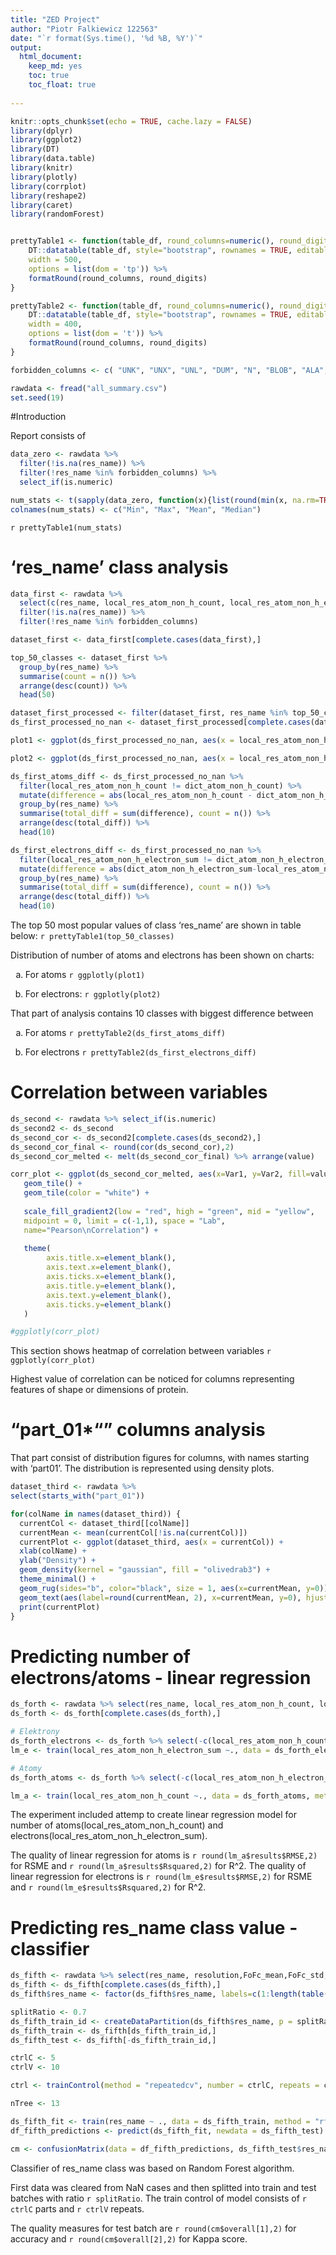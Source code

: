 ```yaml
---
title: "ZED Project"
author: "Piotr Falkiewicz 122563"
date: "`r format(Sys.time(), '%d %B, %Y')`"
output: 
  html_document: 
    keep_md: yes
    toc: true
    toc_float: true
    
---
```


```r
knitr::opts_chunk$set(echo = TRUE, cache.lazy = FALSE)
library(dplyr)
library(ggplot2)
library(DT)
library(data.table)
library(knitr)
library(plotly)
library(corrplot)
library(reshape2)
library(caret)
library(randomForest)


prettyTable1 <- function(table_df, round_columns=numeric(), round_digits=2) {
    DT::datatable(table_df, style="bootstrap", rownames = TRUE, editable = FALSE,
    width = 500,
    options = list(dom = 'tp')) %>%
    formatRound(round_columns, round_digits)
}

prettyTable2 <- function(table_df, round_columns=numeric(), round_digits=2) {
    DT::datatable(table_df, style="bootstrap", rownames = TRUE, editable = FALSE,
    width = 400,
    options = list(dom = 't')) %>%
    formatRound(round_columns, round_digits)
}
```

```r
forbidden_columns <- c( "UNK", "UNX", "UNL", "DUM", "N", "BLOB", "ALA", "ARG", "ASN", "ASP", "CYS", "GLN", "GLU", "GLY", "HIS", "ILE", "LEU", "LYS", "MET", "MSE", "PHE", "PRO", "SEC", "SER", "THR", "TRP", "TYR", "VAL", "DA", "DG", "DT", "DC", "DU", "A", "G", "T", "C", "U", "HOH", "H20", "WAT")

rawdata <- fread("all_summary.csv")
set.seed(19)
```

#Introduction 

Report consists of  

```r
data_zero <- rawdata %>%
  filter(!is.na(res_name)) %>%
  filter(!res_name %in% forbidden_columns) %>%
  select_if(is.numeric)

num_stats <- t(sapply(data_zero, function(x){list(round(min(x, na.rm=TRUE),2),round(max(x, na.rm=TRUE),2),round(mean(x, na.rm=TRUE),2),round(median(x,na.rm=TRUE),2))}))
colnames(num_stats) <- c("Min", "Max", "Mean", "Median")
```


`r prettyTable1(num_stats)`

# 'res_name' class analysis 

```r
data_first <- rawdata %>%
  select(c(res_name, local_res_atom_non_h_count, local_res_atom_non_h_electron_sum, local_res_atom_non_h_count, dict_atom_non_h_count, local_res_atom_non_h_electron_sum, dict_atom_non_h_electron_sum)) %>% 
  filter(!is.na(res_name)) %>%
  filter(!res_name %in% forbidden_columns) 

dataset_first <- data_first[complete.cases(data_first),]

top_50_classes <- dataset_first %>% 
  group_by(res_name) %>%
  summarise(count = n()) %>% 
  arrange(desc(count)) %>%
  head(50)

dataset_first_processed <- filter(dataset_first, res_name %in% top_50_classes$res_name)
ds_first_processed_no_nan <- dataset_first_processed[complete.cases(dataset_first_processed),]

plot1 <- ggplot(ds_first_processed_no_nan, aes(x = local_res_atom_non_h_count)) + geom_density() + theme_bw()

plot2 <- ggplot(ds_first_processed_no_nan, aes(x = local_res_atom_non_h_electron_sum)) + geom_density() + theme_bw()

ds_first_atoms_diff <- ds_first_processed_no_nan %>% 
  filter(local_res_atom_non_h_count != dict_atom_non_h_count) %>%
  mutate(difference = abs(local_res_atom_non_h_count - dict_atom_non_h_count)) %>%
  group_by(res_name) %>%
  summarise(total_diff = sum(difference), count = n()) %>% 
  arrange(desc(total_diff)) %>%
  head(10)

ds_first_electrons_diff <- ds_first_processed_no_nan %>% 
  filter(local_res_atom_non_h_electron_sum != dict_atom_non_h_electron_sum) %>%
  mutate(difference = abs(dict_atom_non_h_electron_sum-local_res_atom_non_h_electron_sum)) %>%
  group_by(res_name) %>%
  summarise(total_diff = sum(difference), count = n()) %>% 
  arrange(desc(total_diff)) %>%
  head(10)

```

The top 50 most popular values of class 'res_name' are shown in table below:
`r prettyTable1(top_50_classes)`

Distribution of number of atoms and electrons has been shown on charts:

a) For atoms
`r ggplotly(plot1)`

b) For electrons:
`r ggplotly(plot2)`

That part of analysis contains 10 classes with biggest difference between 

a) For atoms
`r prettyTable2(ds_first_atoms_diff)`

b) For electrons
`r prettyTable2(ds_first_electrons_diff)`

# Correlation between variables
```r
ds_second <- rawdata %>% select_if(is.numeric)
ds_second2 <- ds_second 
ds_second_cor <- ds_second2[complete.cases(ds_second2),]
ds_second_cor_final <- round(cor(ds_second_cor),2)
ds_second_cor_melted <- melt(ds_second_cor_final) %>% arrange(value)

corr_plot <- ggplot(ds_second_cor_melted, aes(x=Var1, y=Var2, fill=value)) + 
   geom_tile() + 
   geom_tile(color = "white") +
  
   scale_fill_gradient2(low = "red", high = "green", mid = "yellow", 
   midpoint = 0, limit = c(-1,1), space = "Lab", 
   name="Pearson\nCorrelation") +
  
   theme(
        axis.title.x=element_blank(),
        axis.text.x=element_blank(),
        axis.ticks.x=element_blank(),
        axis.title.y=element_blank(),
        axis.text.y=element_blank(),
        axis.ticks.y=element_blank()
   ) 

#ggplotly(corr_plot)

```
This section shows heatmap of correlation between variables
`r ggplotly(corr_plot)`

Highest value of correlation can be noticed for columns representing features of shape or dimensions of protein.

# "part_01*"" columns analysis

That part consist of distribution figures for columns, with names starting with 'part01'. The distribution is represented using density plots.

```r

dataset_third <- rawdata %>% 
select(starts_with("part_01"))

for(colName in names(dataset_third)) {
  currentCol <- dataset_third[[colName]]
  currentMean <- mean(currentCol[!is.na(currentCol)])
  currentPlot <- ggplot(dataset_third, aes(x = currentCol)) + 
  xlab(colName) +
  ylab("Density") +
  geom_density(kernel = "gaussian", fill = "olivedrab3") + 
  theme_minimal() +
  geom_rug(sides="b", color="black", size = 1, aes(x=currentMean, y=0)) + 
  geom_text(aes(label=round(currentMean, 2), x=currentMean, y=0), hjust=0.5, vjust=-1, color="black")
  print(currentPlot)
}


```

# Predicting number of electrons/atoms - linear regression

```r
ds_forth <- rawdata %>% select(res_name, local_res_atom_non_h_count, local_res_atom_non_h_electron_sum,resolution,FoFc_mean,FoFc_std,FoFc_square_std,FoFc_min,FoFc_max) %>% filter(res_name %in% top_50_classes$res_name)
ds_forth <- ds_forth[complete.cases(ds_forth),]

# Elektrony
ds_forth_electrons <- ds_forth %>% select(-c(local_res_atom_non_h_count,res_name))
lm_e <- train(local_res_atom_non_h_electron_sum ~., data = ds_forth_electrons, method = "lm")

# Atomy
ds_forth_atoms <- ds_forth %>% select(-c(local_res_atom_non_h_electron_sum,res_name))

lm_a <- train(local_res_atom_non_h_count ~., data = ds_forth_atoms, method = "lm")

```

The experiment included attemp to create linear regression model for number of atoms(local_res_atom_non_h_count) and electrons(local_res_atom_non_h_electron_sum).

The quality of linear regression for atoms is `r round(lm_a$results$RMSE,2)` for RSME and `r round(lm_a$results$Rsquared,2)` for R^2.
The quality of linear regression for electrons is `r round(lm_e$results$RMSE,2)` for RSME and `r round(lm_e$results$Rsquared,2)` for R^2.

# Predicting res_name class value - classifier
```r
ds_fifth <- rawdata %>% select(res_name, resolution,FoFc_mean,FoFc_std,FoFc_square_std,FoFc_min,FoFc_max) %>% filter(res_name %in% top_50_classes$res_name)
ds_fifth <- ds_fifth[complete.cases(ds_fifth),]
ds_fifth$res_name <- factor(ds_fifth$res_name, labels=c(1:length(table(ds_fifth$res_name))))

splitRatio <- 0.7
ds_fifth_train_id <- createDataPartition(ds_fifth$res_name, p = splitRatio, list = FALSE)
ds_fifth_train <- ds_fifth[ds_fifth_train_id,]
ds_fifth_test <- ds_fifth[-ds_fifth_train_id,]

ctrlC <- 5
ctrlV <- 10

ctrl <- trainControl(method = "repeatedcv", number = ctrlC, repeats = ctrlV)

nTree <- 13

ds_fifth_fit <- train(res_name ~ ., data = ds_fifth_train, method = "rf", trControl = ctrl, ntree = nTree)
df_fifth_predictions <- predict(ds_fifth_fit, newdata = ds_fifth_test)

cm <- confusionMatrix(data = df_fifth_predictions, ds_fifth_test$res_name)
```

Classifier of res_name class was based on Random Forest algorithm. 

First data was cleared from NaN cases and then splitted into train and test batches with ratio `r splitRatio`.
The train control of model consists of `r ctrlC` parts and `r ctrlV` repeats.

The quality measures for test batch are `r round(cm$overall[1],2)` for accuracy and `r round(cm$overall[2],2)` for Kappa score.

